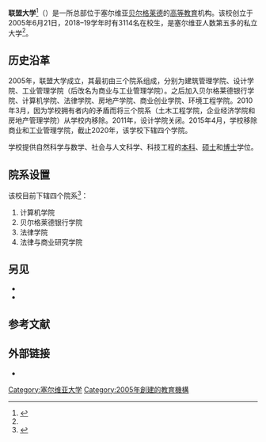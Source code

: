 {{Infobox university
| name            = 联盟大学
| native_name     = Универзитет Унион<br>Univerzitet Union
| latin_name      = 
<!--| logo            = File:Union University (Serbia) logo.png-->
| image           = 
| image_size      = 
| motto           = 
| type            = [[私立大學|私立]]
| established     = {{start date and age|2005|06|21|df=yes}}
| president       = 
| rector          = 戈尔达娜·武凯利奇（Gordana Vukelić）
| vice_chancellor = 
| city            = [[贝尔格莱德|贝尔格莱德]]
| country         = 塞尔维亚
| coor            = {{coord|44|49|18|N|20|27|46.6|E|type:city_source:kolossus-plwiki|display=inline, title}}
| campus          = 
| academic_staff  = 319{{small|（2018–19）}}<ref name="201819stats">{{cite web |title=Високо образовање 2018/2019. |url=https://publikacije.stat.gov.rs/G2019/pdf/G20196011.pdf |website=stat.gov.rs |publisher=Statistical Office of Serbia |access-date=2019-12-22 |language=sr |format=PDF |archive-date=2021-07-25 |archive-url=https://web.archive.org/web/20210725065703/https://publikacije.stat.gov.rs/G2019/pdf/G20196011.pdf |dead-url=no }}</ref>
| students        = '''3,630'''{{small|（2018–19）}}<ref name="enrolledstudents2019">{{cite web |title=Уписани студенти, 2018/2019. школска година |url=http://publikacije.stat.gov.rs/G2019/Pdf/G20191167.pdf |website=stat.gov.rs |publisher=Statistical Office of the Republic of Serbia |access-date=2019-07-01 |language=sr |date=2019-06-25 |archive-date=2021-06-12 |archive-url=https://web.archive.org/web/20210612014956/http://publikacije.stat.gov.rs/G2019/Pdf/G20191167.pdf |dead-url=no }}</ref><ref name="201819stats" />
| undergrad       = 3,309{{small|（2018–19）}}<ref name="201819stats" />
| postgrad        = 273{{small|（2018–19）}}<ref name="201819stats" />
| doctoral        = 48{{small|（2018–19）}}<ref name="201819stats" />
| colours         = 
| affiliations    = 
| website         = {{url|http://union.edu.rs}}
}}
'''联盟大学'''<ref>{{cite web |title=塞尔维亚高等院校情况一览表 |url=http://rs.chineseembassy.org/chn/zsgx/whjy/t1580144.htm |website=中华人民共和国驻塞尔维亚共和国大使馆 |accessdate=2021-02-02 |archive-date=2020-02-17 |archive-url=https://web.archive.org/web/20200217015538/http://rs.chineseembassy.org/chn/zsgx/whjy/t1580144.htm |dead-url=no }}</ref>（{{lang-sr|Универзитет Унион|Univerzitet Union}}）是一所总部位于塞尔维亚[[贝尔格莱德|贝尔格莱德]]的[[高等教育|高等教育]]机构。该校创立于2005年6月21日，2018–19学年时有3114名在校生，是塞尔维亚人数第五多的私立大学<ref name="enrolledstudents2019" />。

==历史沿革 ==
2005年，联盟大学成立，其最初由三个院系组成，分别为建筑管理学院、设计学院、工业管理学院（后改名为商业与工业管理学院）。之后加入贝尔格莱德银行学院、计算机学院、法律学院、房地产学院、商业创业学院、环境工程学院。2010年3月，因为学校拥有者内的矛盾而将三个院系（土木工程学院，企业经济学院和房地产管理学院）从学校内移除。2011年，设计学院关闭。2015年4月，学校移除商业和工业管理学院，截止2020年，该学校下辖四个学院。

学校提供自然科学与数学、社会与人文科学、科技工程的[[本科|本科]]、[[硕士|硕士]]和[[博士|博士]]学位。

==院系设置==
该校目前下辖四个院系<ref>{{cite web |title=HOME |url=http://union.edu.rs/home/ |website=联盟大学 |accessdate=2021-02-02 |archive-date=2021-01-19 |archive-url=https://web.archive.org/web/20210119120420/http://union.edu.rs/home/ |dead-url=no }}</ref>：
# 计算机学院
# 贝尔格莱德银行学院
# 法律学院
# 法律与商业研究学院

==另见==
* {{tsl|en|Education in Serbia|塞尔维亚教育}}
* {{tsl|en|List of universities in Serbia|塞尔维亚大学列表}}

==参考文献==
{{Reflist}}

==外部链接==
* {{Official website|http://www.union.edu.rs/}}

{{塞尔维亚的大学}}

{{authority control}}

[[Category:塞尔维亚大学|Category:塞尔维亚大学]]
[[Category:2005年創建的教育機構|Category:2005年創建的教育機構]]